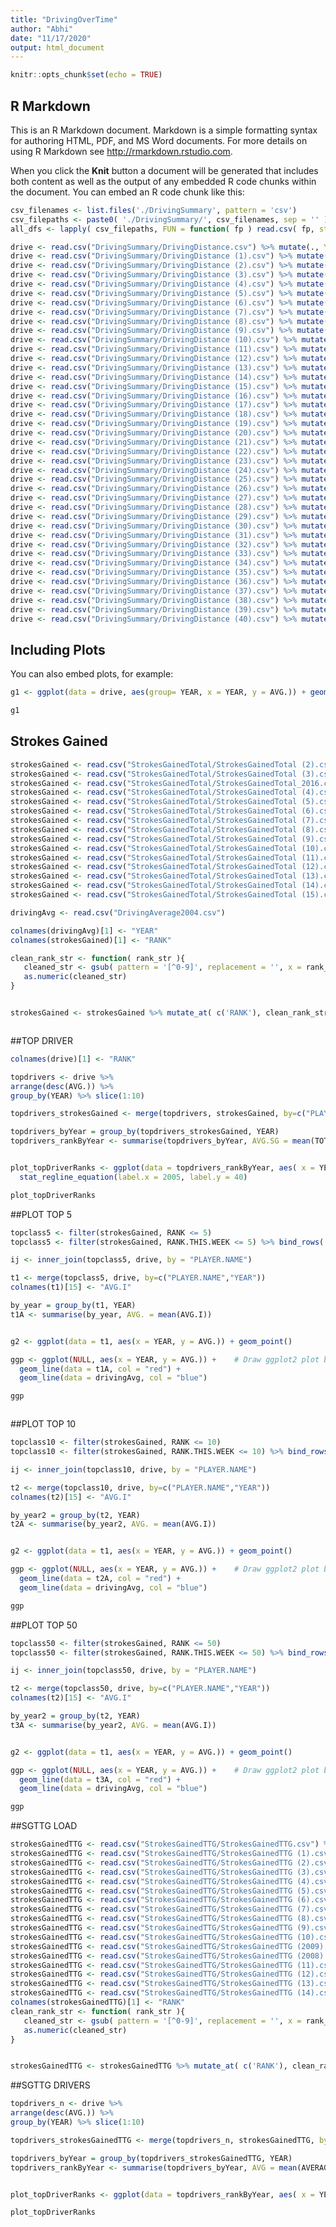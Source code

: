 ---
title: "DrivingOverTime"
author: "Abhi"
date: "11/17/2020"
output: html_document
---

```{r setup, include=FALSE}
knitr::opts_chunk$set(echo = TRUE)
```

## R Markdown

This is an R Markdown document. Markdown is a simple formatting syntax for authoring HTML, PDF, and MS Word documents. For more details on using R Markdown see <http://rmarkdown.rstudio.com>.

When you click the **Knit** button a document will be generated that includes both content as well as the output of any embedded R code chunks within the document. You can embed an R code chunk like this:

```{r}
csv_filenames <- list.files('./DrivingSummary', pattern = 'csv')
csv_filepaths <- paste0( './DrivingSummary/', csv_filenames, sep = '' )
all_dfs <- lapply( csv_filepaths, FUN = function( fp ) read.csv( fp, stringsAsFactors = F ) )

drive <- read.csv("DrivingSummary/DrivingDistance.csv") %>% mutate(., YEAR = 2020)
drive <- read.csv("DrivingSummary/DrivingDistance (1).csv") %>% mutate(., YEAR = 2019) %>% bind_rows(., drive)
drive <- read.csv("DrivingSummary/DrivingDistance (2).csv") %>% mutate(., YEAR = 2018) %>% bind_rows(., drive)
drive <- read.csv("DrivingSummary/DrivingDistance (3).csv") %>% mutate(., YEAR = 2017) %>% bind_rows(., drive)
drive <- read.csv("DrivingSummary/DrivingDistance (4).csv") %>% mutate(., YEAR = 2016) %>% bind_rows(., drive)
drive <- read.csv("DrivingSummary/DrivingDistance (5).csv") %>% mutate(., YEAR = 2015) %>% bind_rows(., drive)
drive <- read.csv("DrivingSummary/DrivingDistance (6).csv") %>% mutate(., YEAR = 2014) %>% bind_rows(., drive)
drive <- read.csv("DrivingSummary/DrivingDistance (7).csv") %>% mutate(., YEAR = 2013) %>% bind_rows(., drive)
drive <- read.csv("DrivingSummary/DrivingDistance (8).csv") %>% mutate(., YEAR = 2012) %>% bind_rows(., drive)
drive <- read.csv("DrivingSummary/DrivingDistance (9).csv") %>% mutate(., YEAR = 2011) %>% bind_rows(., drive)
drive <- read.csv("DrivingSummary/DrivingDistance (10).csv") %>% mutate(., YEAR = 2010) %>% bind_rows(., drive)
drive <- read.csv("DrivingSummary/DrivingDistance (11).csv") %>% mutate(., YEAR = 2009) %>% bind_rows(., drive)
drive <- read.csv("DrivingSummary/DrivingDistance (12).csv") %>% mutate(., YEAR = 2008) %>% bind_rows(., drive)
drive <- read.csv("DrivingSummary/DrivingDistance (13).csv") %>% mutate(., YEAR = 2007) %>% bind_rows(., drive)
drive <- read.csv("DrivingSummary/DrivingDistance (14).csv") %>% mutate(., YEAR = 2006) %>% bind_rows(., drive)
drive <- read.csv("DrivingSummary/DrivingDistance (15).csv") %>% mutate(., YEAR = 2005) %>% bind_rows(., drive)
drive <- read.csv("DrivingSummary/DrivingDistance (16).csv") %>% mutate(., YEAR = 2004) %>% bind_rows(., drive)
drive <- read.csv("DrivingSummary/DrivingDistance (17).csv") %>% mutate(., YEAR = 2003) %>% bind_rows(., drive)
drive <- read.csv("DrivingSummary/DrivingDistance (18).csv") %>% mutate(., YEAR = 2002) %>% bind_rows(., drive)
drive <- read.csv("DrivingSummary/DrivingDistance (19).csv") %>% mutate(., YEAR = 2001) %>% bind_rows(., drive)
drive <- read.csv("DrivingSummary/DrivingDistance (20).csv") %>% mutate(., YEAR = 2000) %>% bind_rows(., drive)
drive <- read.csv("DrivingSummary/DrivingDistance (21).csv") %>% mutate(., YEAR = 1999) %>% bind_rows(., drive)
drive <- read.csv("DrivingSummary/DrivingDistance (22).csv") %>% mutate(., YEAR = 1998) %>% bind_rows(., drive)
drive <- read.csv("DrivingSummary/DrivingDistance (23).csv") %>% mutate(., YEAR = 1997) %>% bind_rows(., drive)
drive <- read.csv("DrivingSummary/DrivingDistance (24).csv") %>% mutate(., YEAR = 1996) %>% bind_rows(., drive)
drive <- read.csv("DrivingSummary/DrivingDistance (25).csv") %>% mutate(., YEAR = 1995) %>% bind_rows(., drive)
drive <- read.csv("DrivingSummary/DrivingDistance (26).csv") %>% mutate(., YEAR = 1994) %>% bind_rows(., drive)
drive <- read.csv("DrivingSummary/DrivingDistance (27).csv") %>% mutate(., YEAR = 1993) %>% bind_rows(., drive)
drive <- read.csv("DrivingSummary/DrivingDistance (28).csv") %>% mutate(., YEAR = 1992) %>% bind_rows(., drive)
drive <- read.csv("DrivingSummary/DrivingDistance (29).csv") %>% mutate(., YEAR = 1991) %>% bind_rows(., drive)
drive <- read.csv("DrivingSummary/DrivingDistance (30).csv") %>% mutate(., YEAR = 1990) %>% bind_rows(., drive)
drive <- read.csv("DrivingSummary/DrivingDistance (31).csv") %>% mutate(., YEAR = 1989) %>% bind_rows(., drive)
drive <- read.csv("DrivingSummary/DrivingDistance (32).csv") %>% mutate(., YEAR = 1988) %>% bind_rows(., drive)
drive <- read.csv("DrivingSummary/DrivingDistance (33).csv") %>% mutate(., YEAR = 1987) %>% bind_rows(., drive)
drive <- read.csv("DrivingSummary/DrivingDistance (34).csv") %>% mutate(., YEAR = 1986) %>% bind_rows(., drive)
drive <- read.csv("DrivingSummary/DrivingDistance (35).csv") %>% mutate(., YEAR = 1985) %>% bind_rows(., drive)
drive <- read.csv("DrivingSummary/DrivingDistance (36).csv") %>% mutate(., YEAR = 1984) %>% bind_rows(., drive)
drive <- read.csv("DrivingSummary/DrivingDistance (37).csv") %>% mutate(., YEAR = 1983) %>% bind_rows(., drive)
drive <- read.csv("DrivingSummary/DrivingDistance (38).csv") %>% mutate(., YEAR = 1982) %>% bind_rows(., drive)
drive <- read.csv("DrivingSummary/DrivingDistance (39).csv") %>% mutate(., YEAR = 1981) %>% bind_rows(., drive)
drive <- read.csv("DrivingSummary/DrivingDistance (40).csv") %>% mutate(., YEAR = 1980) %>% bind_rows(., drive)
```


## Including Plots

You can also embed plots, for example:

```{r pressure, echo=FALSE}
g1 <- ggplot(data = drive, aes(group= YEAR, x = YEAR, y = AVG.)) + geom_boxplot()

g1
```
## Strokes Gained
```{r}
strokesGained <- read.csv("StrokesGainedTotal/StrokesGainedTotal (2).csv") %>% mutate(., YEAR = 2018) 
strokesGained <- read.csv("StrokesGainedTotal/StrokesGainedTotal (3).csv") %>% mutate(., YEAR = 2017) %>% bind_rows(., strokesGained)
strokesGained <- read.csv("StrokesGainedTotal/StrokesGainedTotal_2016.csv") %>% mutate(., YEAR = 2016) %>% bind_rows(., strokesGained)
strokesGained <- read.csv("StrokesGainedTotal/StrokesGainedTotal (4).csv") %>% mutate(., YEAR = 2015) %>% bind_rows(., strokesGained)
strokesGained <- read.csv("StrokesGainedTotal/StrokesGainedTotal (5).csv") %>% mutate(., YEAR = 2014) %>% bind_rows(., strokesGained)
strokesGained <- read.csv("StrokesGainedTotal/StrokesGainedTotal (6).csv") %>% mutate(., YEAR = 2013) %>% bind_rows(., strokesGained)
strokesGained <- read.csv("StrokesGainedTotal/StrokesGainedTotal (7).csv") %>% mutate(., YEAR = 2012) %>% bind_rows(., strokesGained)
strokesGained <- read.csv("StrokesGainedTotal/StrokesGainedTotal (8).csv") %>% mutate(., YEAR = 2011) %>% bind_rows(., strokesGained)
strokesGained <- read.csv("StrokesGainedTotal/StrokesGainedTotal (9).csv") %>% mutate(., YEAR = 2010) %>% bind_rows(., strokesGained)
strokesGained <- read.csv("StrokesGainedTotal/StrokesGainedTotal (10).csv") %>% mutate(., YEAR = 2009) %>% bind_rows(., strokesGained)
strokesGained <- read.csv("StrokesGainedTotal/StrokesGainedTotal (11).csv") %>% mutate(., YEAR = 2008) %>% bind_rows(., strokesGained)
strokesGained <- read.csv("StrokesGainedTotal/StrokesGainedTotal (12).csv") %>% mutate(., YEAR = 2007) %>% bind_rows(., strokesGained)
strokesGained <- read.csv("StrokesGainedTotal/StrokesGainedTotal (13).csv") %>% mutate(., YEAR = 2006) %>% bind_rows(., strokesGained)
strokesGained <- read.csv("StrokesGainedTotal/StrokesGainedTotal (14).csv") %>% mutate(., YEAR = 2005) %>% bind_rows(., strokesGained)
strokesGained <- read.csv("StrokesGainedTotal/StrokesGainedTotal (15).csv") %>% mutate(., YEAR = 2004) %>% bind_rows(., strokesGained)

drivingAvg <- read.csv("DrivingAverage2004.csv")

colnames(drivingAvg)[1] <- "YEAR"
colnames(strokesGained)[1] <- "RANK"

clean_rank_str <- function( rank_str ){
   cleaned_str <- gsub( pattern = '[^0-9]', replacement = '', x = rank_str)
   as.numeric(cleaned_str)
}


strokesGained <- strokesGained %>% mutate_at( c('RANK'), clean_rank_str )



```
##TOP DRIVER
```{r}
colnames(drive)[1] <- "RANK"

topdrivers <- drive %>% 
arrange(desc(AVG.)) %>% 
group_by(YEAR) %>% slice(1:10)

topdrivers_strokesGained <- merge(topdrivers, strokesGained, by=c("PLAYER.NAME","YEAR"))

topdrivers_byYear = group_by(topdrivers_strokesGained, YEAR)
topdrivers_rankByYear <- summarise(topdrivers_byYear, AVG.SG = mean(TOTAL.SG.T2G))


plot_topDriverRanks <- ggplot(data = topdrivers_rankByYear, aes( x = YEAR, y = AVG.SG)) + geom_point() +  geom_smooth(method = "lm", se = FALSE) + stat_cor(label.x = 2005, label.y = 45) +
  stat_regline_equation(label.x = 2005, label.y = 40)

plot_topDriverRanks 


```

##PLOT TOP 5
```{r}
topclass5 <- filter(strokesGained, RANK <= 5)
topclass5 <- filter(strokesGained, RANK.THIS.WEEK <= 5) %>% bind_rows(., topclass5)

ij <- inner_join(topclass5, drive, by = "PLAYER.NAME")

t1 <- merge(topclass5, drive, by=c("PLAYER.NAME","YEAR"))
colnames(t1)[15] <- "AVG.I"

by_year = group_by(t1, YEAR)
t1A <- summarise(by_year, AVG. = mean(AVG.I))


g2 <- ggplot(data = t1, aes(x = YEAR, y = AVG.)) + geom_point()

ggp <- ggplot(NULL, aes(x = YEAR, y = AVG.)) +    # Draw ggplot2 plot based on two data frames
  geom_line(data = t1A, col = "red") +
  geom_line(data = drivingAvg, col = "blue")

ggp      



```
##PLOT TOP 10
```{r}
topclass10 <- filter(strokesGained, RANK <= 10)
topclass10 <- filter(strokesGained, RANK.THIS.WEEK <= 10) %>% bind_rows(., topclass10)

ij <- inner_join(topclass10, drive, by = "PLAYER.NAME")

t2 <- merge(topclass10, drive, by=c("PLAYER.NAME","YEAR"))
colnames(t2)[15] <- "AVG.I"

by_year2 = group_by(t2, YEAR)
t2A <- summarise(by_year2, AVG. = mean(AVG.I))


g2 <- ggplot(data = t1, aes(x = YEAR, y = AVG.)) + geom_point()

ggp <- ggplot(NULL, aes(x = YEAR, y = AVG.)) +    # Draw ggplot2 plot based on two data frames
  geom_line(data = t2A, col = "red") +
  geom_line(data = drivingAvg, col = "blue")

ggp               

```
##PLOT TOP 50
```{r}
topclass50 <- filter(strokesGained, RANK <= 50)
topclass50 <- filter(strokesGained, RANK.THIS.WEEK <= 50) %>% bind_rows(., topclass50)

ij <- inner_join(topclass50, drive, by = "PLAYER.NAME")

t2 <- merge(topclass50, drive, by=c("PLAYER.NAME","YEAR"))
colnames(t2)[15] <- "AVG.I"

by_year2 = group_by(t2, YEAR)
t3A <- summarise(by_year2, AVG. = mean(AVG.I))


g2 <- ggplot(data = t1, aes(x = YEAR, y = AVG.)) + geom_point()

ggp <- ggplot(NULL, aes(x = YEAR, y = AVG.)) +    # Draw ggplot2 plot based on two data frames
  geom_line(data = t3A, col = "red") +
  geom_line(data = drivingAvg, col = "blue")

ggp               


```
##SGTTG LOAD
```{r}
strokesGainedTTG <- read.csv("StrokesGainedTTG/StrokesGainedTTG.csv") %>% mutate(., YEAR = 2020)
strokesGainedTTG <- read.csv("StrokesGainedTTG/StrokesGainedTTG (1).csv") %>% mutate(., YEAR = 2019) %>% bind_rows(., strokesGainedTTG)
strokesGainedTTG <- read.csv("StrokesGainedTTG/StrokesGainedTTG (2).csv") %>% mutate(., YEAR = 2018) %>% bind_rows(., strokesGainedTTG)
strokesGainedTTG <- read.csv("StrokesGainedTTG/StrokesGainedTTG (3).csv") %>% mutate(., YEAR = 2017) %>% bind_rows(., strokesGainedTTG)
strokesGainedTTG <- read.csv("StrokesGainedTTG/StrokesGainedTTG (4).csv") %>% mutate(., YEAR = 2016) %>% bind_rows(., strokesGainedTTG)
strokesGainedTTG <- read.csv("StrokesGainedTTG/StrokesGainedTTG (5).csv") %>% mutate(., YEAR = 2015) %>% bind_rows(., strokesGainedTTG)
strokesGainedTTG <- read.csv("StrokesGainedTTG/StrokesGainedTTG (6).csv") %>% mutate(., YEAR = 2014) %>% bind_rows(., strokesGainedTTG)
strokesGainedTTG <- read.csv("StrokesGainedTTG/StrokesGainedTTG (7).csv") %>% mutate(., YEAR = 2013) %>% bind_rows(., strokesGainedTTG)
strokesGainedTTG <- read.csv("StrokesGainedTTG/StrokesGainedTTG (8).csv") %>% mutate(., YEAR = 2012) %>% bind_rows(., strokesGainedTTG)
strokesGainedTTG <- read.csv("StrokesGainedTTG/StrokesGainedTTG (9).csv") %>% mutate(., YEAR = 2011) %>% bind_rows(., strokesGainedTTG)
strokesGainedTTG <- read.csv("StrokesGainedTTG/StrokesGainedTTG (10).csv") %>% mutate(., YEAR = 2010) %>% bind_rows(., strokesGainedTTG)
strokesGainedTTG <- read.csv("StrokesGainedTTG/StrokesGainedTTG (2009).csv") %>% mutate(., YEAR = 2009) %>% bind_rows(., strokesGainedTTG)
strokesGainedTTG <- read.csv("StrokesGainedTTG/StrokesGainedTTG (2008).csv") %>% mutate(., YEAR = 2008) %>% bind_rows(., strokesGainedTTG)
strokesGainedTTG <- read.csv("StrokesGainedTTG/StrokesGainedTTG (11).csv") %>% mutate(., YEAR = 2007) %>% bind_rows(., strokesGainedTTG)
strokesGainedTTG <- read.csv("StrokesGainedTTG/StrokesGainedTTG (12).csv") %>% mutate(., YEAR = 2006) %>% bind_rows(., strokesGainedTTG)
strokesGainedTTG <- read.csv("StrokesGainedTTG/StrokesGainedTTG (13).csv") %>% mutate(., YEAR = 2005) %>% bind_rows(., strokesGainedTTG)
strokesGainedTTG <- read.csv("StrokesGainedTTG/StrokesGainedTTG (14).csv") %>% mutate(., YEAR = 2004) %>% bind_rows(., strokesGainedTTG)
colnames(strokesGainedTTG)[1] <- "RANK"
clean_rank_str <- function( rank_str ){
   cleaned_str <- gsub( pattern = '[^0-9]', replacement = '', x = rank_str)
   as.numeric(cleaned_str)
}


strokesGainedTTG <- strokesGainedTTG %>% mutate_at( c('RANK'), clean_rank_str )
```

##SGTTG DRIVERS
```{r}

topdrivers_n <- drive %>% 
arrange(desc(AVG.)) %>% 
group_by(YEAR) %>% slice(1:10)

topdrivers_strokesGainedTTG <- merge(topdrivers_n, strokesGainedTTG, by=c("PLAYER.NAME","YEAR"))

topdrivers_byYear = group_by(topdrivers_strokesGainedTTG, YEAR)
topdrivers_rankByYear <- summarise(topdrivers_byYear, AVG = mean(AVERAGE))


plot_topDriverRanks <- ggplot(data = topdrivers_rankByYear, aes( x = YEAR, y = AVG)) + geom_bar(stat="identity")

plot_topDriverRanks

```





